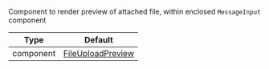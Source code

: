 Component to render preview of attached file, within enclosed `MessageInput` component

| Type | Default |
| - | - |
| component | [FileUploadPreview](/reactnative/ui-components/file-upload-preview) |
